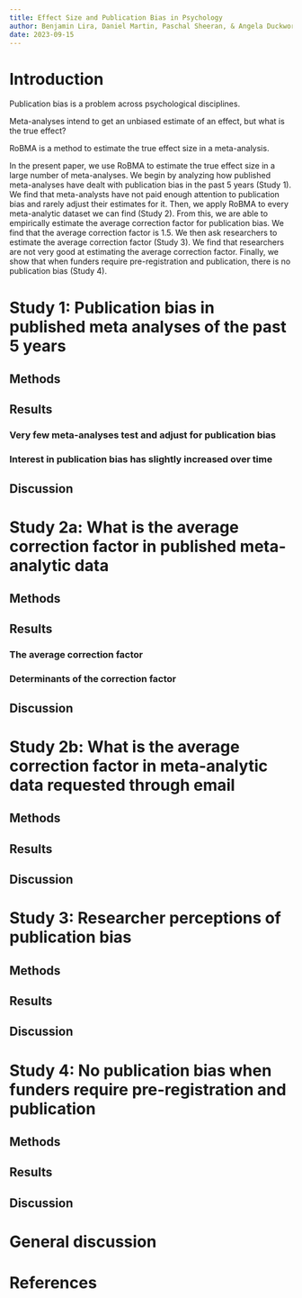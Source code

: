```yaml
---
title: Effect Size and Publication Bias in Psychology
author: Benjamin Lira, Daniel Martin, Paschal Sheeran, & Angela Duckworth
date: 2023-09-15
---
```


# Introduction

Publication bias is a problem across psychological disciplines.

Meta-analyses intend to get an unbiased estimate of an effect, but what is the true effect?

RoBMA is a method to estimate the true effect size in a meta-analysis.

In the present paper, we use RoBMA to estimate the true effect size in a large number of meta-analyses. We begin by analyzing how published meta-analyses have dealt with publication bias in the past 5 years (Study 1). We find that meta-analysts have not paid enough attention to publication bias and rarely adjust their estimates for it. Then, we apply RoBMA to every meta-analytic dataset we can find (Study 2). From this, we are able to empirically estimate the average correction factor for publication bias. We find that the average correction factor is 1.5. We then ask researchers to estimate the average correction factor (Study 3). We find that researchers are not very good at estimating the average correction factor. Finally, we show that when funders require pre-registration and publication, there is no publication bias (Study 4).

# Study 1: Publication bias in published meta analyses of the past 5 years

## Methods

## Results

### Very few meta-analyses test and adjust for publication bias

### Interest in publication bias has slightly increased over time

## Discussion

# Study 2a: What is the average correction factor in published meta-analytic data

## Methods

## Results

### The average correction factor

### Determinants of the correction factor

## Discussion

# Study 2b: What is the average correction factor in meta-analytic data requested through email

## Methods

## Results

## Discussion

# Study 3: Researcher perceptions of publication bias

## Methods

## Results

## Discussion

# Study 4: No publication bias when funders require pre-registration and publication

## Methods

## Results

## Discussion

# General discussion

# References